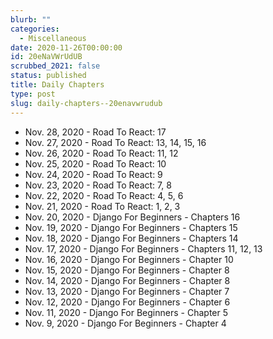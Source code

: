 ```yaml
---
blurb: ""
categories:
  - Miscellaneous
date: 2020-11-26T00:00:00
id: 20eNaVWrUdUB
scrubbed_2021: false
status: published
title: Daily Chapters
type: post
slug: daily-chapters--20enavwrudub
---
```


- Nov. 28, 2020 - Road To React: 17
- Nov. 27, 2020 - Road To React: 13, 14, 15, 16
- Nov. 26, 2020 - Road To React: 11, 12
- Nov. 25, 2020 - Road To React: 10
- Nov. 24, 2020 - Road To React: 9
- Nov. 23, 2020 - Road To React: 7, 8
- Nov. 22, 2020 - Road To React: 4, 5, 6
- Nov. 21, 2020 - Road To React: 1, 2, 3 
- Nov. 20, 2020 - Django For Beginners - Chapters 16
- Nov. 19, 2020 - Django For Beginners - Chapters 15
- Nov. 18, 2020 - Django For Beginners - Chapters 14
- Nov. 17, 2020 - Django For Beginners - Chapters 11, 12, 13
- Nov. 16, 2020 - Django For Beginners - Chapter 10
- Nov. 15, 2020 - Django For Beginners - Chapter 8
- Nov. 14, 2020 - Django For Beginners - Chapter 8
- Nov. 13, 2020 - Django For Beginners - Chapter 7
- Nov. 12, 2020 - Django For Beginners - Chapter 6
- Nov. 11, 2020 - Django For Beginners - Chapter 5
- Nov. 9, 2020 - Django For Beginners - Chapter 4